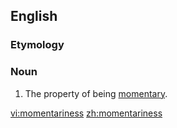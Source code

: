 ==English==

===Etymology===
{{suffix|en|momentary|ness}}

===Noun===
{{en-noun|-|es}}

# The property of being [[momentary]].

[[vi:momentariness]]
[[zh:momentariness]]